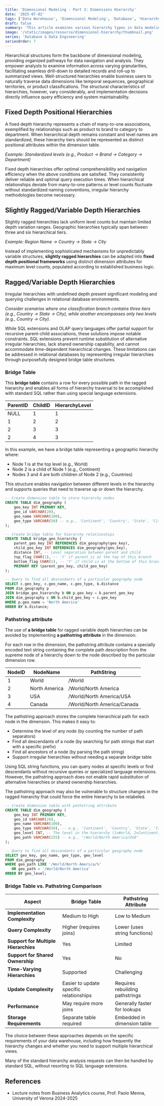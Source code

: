 ```yaml
---
title: 'Dimensional Modeling - Part 3: Dimensions Hierarchy'
date: '2025-07-02'
tags: ['Data Warehouse', 'Dimensional Modeling', 'Database', 'Hierarchy']
draft: false
summary: 'This article examines various hierarchy types in data modeling, including Fixed Depth Positional Hierarchies, Slightly Ragged Hierarchies, and Ragged Hierarchies. Fixed Depth Hierarchies feature clear many-to-one relationships, such as product to brand, allowing for easy navigation and quick queries. The article discusses strategies for managing ragged hierarchies through the use of bridge tables and pathstring attributes to simplify analysis and improve performance.'
image: '/static/images/resource/dimensional-hierarchy/thumbnail.png'
series: 'Database & Data Engineering'
seriesOrder: 7
---
```


<TOCInline toc={props.toc} asDisclosure toHeading={3} />

Hierarchical structures form the backbone of dimensional modeling, providing organized pathways for data navigation and analysis. They empower analysts to examine information across varying granularities, facilitating seamless drill-down to detailed records and roll-up to summarized views. Well-structured hierarchies enable business users to naturally traverse data dimensions like temporal sequences, geographical territories, or product classifications. The structural characteristics of hierarchies, however, vary considerably, and implementation decisions directly influence query efficiency and system maintainability.

## Fixed Depth Positional Hierarchies

A fixed depth hierarchy represents a chain of many-to-one associations, exemplified by relationships such as product to brand to category to department. When hierarchical depth remains constant and level names are standardized, these hierarchy tiers should be represented as distinct positional attributes within the dimension table.

_Example: Standardized levels (e.g., Product → Brand → Category → Department)_

Fixed depth hierarchies offer optimal comprehensibility and navigation efficiency when the above conditions are satisfied. They consistently deliver reliable and optimal query execution times. When hierarchical relationships deviate from many-to-one patterns or level counts fluctuate without standardized naming conventions, irregular hierarchy methodologies become necessary.

## Slightly Ragged/Variable Depth Hierarchies

Slightly ragged hierarchies lack uniform level counts but maintain limited depth variation ranges. Geographic hierarchies typically span between three and six hierarchical tiers.

_Example: Region Name → Country → State → City_

Instead of implementing sophisticated mechanisms for unpredictably variable structures, **slightly ragged hierarchies** can be adapted into **fixed depth positional frameworks** using distinct dimension attributes for maximum level counts, populated according to established business logic.

## Ragged/Variable Depth Hierarchies

Irregular hierarchies with undefined depth present significant modeling and querying challenges in relational database environments.

_Consider scenarios where one classification branch contains three tiers (e.g., Country → State → City), while another encompasses only two levels (e.g., Country → City)._

While SQL extensions and OLAP query languages offer partial support for recursive parent-child associations, these solutions impose notable constraints. SQL extensions prevent runtime substitution of alternative irregular hierarchies, lack shared ownership capability, and cannot accommodate time-dependent hierarchical changes. These limitations can be addressed in relational databases by representing irregular hierarchies through purposefully designed bridge table structures.

### Bridge Table

This **bridge table** contains a row for every possible path in the ragged hierarchy and enables all forms of hierarchy traversal to be accomplished with standard SQL rather than using special language extensions.

| ParentID | ChildID | HierarchyLevel |
| -------- | ------- | -------------- |
| NULL     | 1       | 1              |
| 1        | 2       | 2              |
| 2        | 3       | 3              |
| 2        | 4       | 3              |

In this example, we have a bridge table representing a geographic hierarchy where:

- Node 1 is at the top level (e.g., World)
- Node 2 is a child of Node 1 (e.g., Continent)
- Nodes 3 and 4 are both children of Node 2 (e.g., Countries)

This structure enables navigation between different levels in the hierarchy and supports queries that need to traverse up or down the hierarchy.

```sql
-- Create dimension table to store hierarchy nodes
CREATE TABLE dim_geography (
    geo_key INT PRIMARY KEY,
    geo_id VARCHAR(20),
    geo_name VARCHAR(100),
    geo_type VARCHAR(50) -- e.g., 'Continent', 'Country', 'State', 'City'
);

-- Create bridge table for hierarchy relationships
CREATE TABLE bridge_geo_hierarchy (
    parent_geo_key INT REFERENCES dim_geography(geo_key),
    child_geo_key INT REFERENCES dim_geography(geo_key),
    distance INT, -- Level separation between parent and child
    top_flag CHAR(1), -- 'Y' if parent is at the top of this branch
    bottom_flag CHAR(1), -- 'Y' if child is at the bottom of this branch
    PRIMARY KEY (parent_geo_key, child_geo_key)
);

-- Query to find all descendants of a particular geography node
SELECT c.geo_key, c.geo_name, c.geo_type, b.distance
FROM dim_geography p
JOIN bridge_geo_hierarchy b ON p.geo_key = b.parent_geo_key
JOIN dim_geography c ON b.child_geo_key = c.geo_key
WHERE p.geo_name = 'North America'
ORDER BY b.distance;
```

### Pathstring attribute

The use of **a bridge table** for ragged variable depth hierarchies can be avoided by implementing **a pathstring attribute** in the dimension.

For each row in the dimension, the pathstring attribute contains a specially encoded text string containing the complete path description from the supreme node of a hierarchy down to the node described by the particular dimension row.

| NodeID | NodeName      | PathString                  |
| ------ | ------------- | --------------------------- |
| 1      | World         | /World                      |
| 2      | North America | /World/North America        |
| 3      | USA           | /World/North America/USA    |
| 4      | Canada        | /World/North America/Canada |

The pathstring approach stores the complete hierarchical path for each node in the dimension. This makes it easy to:

- Determine the level of any node (by counting the number of path separators)
- Find all descendants of a node (by searching for path strings that start with a specific prefix)
- Find all ancestors of a node (by parsing the path string)
- Support irregular hierarchies without needing a separate bridge table

Using SQL string functions, you can query nodes at specific levels or find descendants without recursive queries or specialized language extensions. However, the pathstring approach does not enable rapid substitution of alternative hierarchies or shared ownership hierarchies.

The pathstring approach may also be vulnerable to structure changes in the ragged hierarchy that could force the entire hierarchy to be relabeled.

```sql
-- Create dimension table with pathstring attribute
CREATE TABLE dim_geography (
    geo_key INT PRIMARY KEY,
    geo_id VARCHAR(20),
    geo_name VARCHAR(100),
    geo_type VARCHAR(50), -- e.g., 'Continent', 'Country', 'State', 'City'
    geo_level INT, -- The level in the hierarchy (1=World, 2=Continent, etc.)
    geo_path VARCHAR(255) -- e.g., "/World/North America/USA"
);

-- Query to find all descendants of a particular geography node
SELECT geo_key, geo_name, geo_type, geo_level
FROM dim_geography
WHERE geo_path LIKE '/World/North America/%'
   OR geo_path = '/World/North America'
ORDER BY geo_level;
```

### Bridge Table vs. Pathstring Comparison

| Aspect                               | Bridge Table                            | Pathstring Attribute            |
| ------------------------------------ | --------------------------------------- | ------------------------------- |
| **Implementation Complexity**        | Medium to High                          | Low to Medium                   |
| **Query Complexity**                 | Higher (requires joins)                 | Lower (uses string functions)   |
| **Support for Multiple Hierarchies** | Yes                                     | Limited                         |
| **Support for Shared Ownership**     | Yes                                     | No                              |
| **Time-Varying Hierarchies**         | Supported                               | Challenging                     |
| **Update Complexity**                | Easier to update specific relationships | Requires rebuilding pathstrings |
| **Performance**                      | May require more joins                  | Generally faster for lookups    |
| **Storage Requirements**             | Separate table required                 | Embedded in dimension table     |

The choice between these approaches depends on the specific requirements of your data warehouse, including how frequently the hierarchy changes and whether you need to support multiple hierarchical views.

Many of the standard hierarchy analysis requests can then be handled by standard SQL, without resorting to SQL language extensions.

## References

- Lecture notes from Business Analytics course, Prof. Paolo Menna, University of Verona 2024-2025
